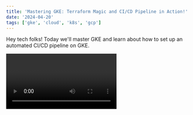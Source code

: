 ```yaml
---
title: 'Mastering GKE: Terraform Magic and CI/CD Pipeline in Action!'
date: '2024-04-20'
tags: ['gke', 'cloud', 'k8s', 'gcp']
---
```


Hey tech folks! Today we'll master GKE and learn about how to set up an automated CI/CD pipeline on GKE. 

<Video id="T4SojEoboSw" />

### Terraforming Our Way to Efficiency 🚀

Let's start by talking about a super tool that's been making waves in the world of Infrastructure as Code (IaC) - **Terraform**. This powerful tool can turn hours of deployment time into mere minutes. ⏱️

In my recent project, I've used Terraform to provision three key resources:

1. **Google Container Cluster** 🌐
2. **Google Container Node Pool** 🎱
3. **Google Compute Disk** 💽

Let's dive into the details of our Terraform script:

```properties
provider "google" {
  project     = "kubernetes-assignment-413919"
  region      = "us-central1"
}

resource "google_container_cluster" "primary" {
  name     = "my-gke-cluster"
  location = "us-central1"

  remove_default_node_pool = true
  initial_node_count       = 1

  master_auth {
    client_certificate_config {
      issue_client_certificate = false
    }
  }

  deletion_protection = false
}

resource "google_container_node_pool" "primary_preemptible_nodes" {
  name       = "my-node-pool"
  location   = "us-central1"
  cluster    = google_container_cluster.primary.name
  node_count = 1

  node_config {
    preemptible  = true
    machine_type = "e2-micro"

    metadata = {
      disable-legacy-endpoints = "true"
    }

    oauth_scopes = [
      "https://www.googleapis.com/auth/logging.write",
      "https://www.googleapis.com/auth/monitoring",
      "https://www.googleapis.com/auth/devstorage.read_only",
      "https://www.googleapis.com/auth/servicecontrol",
      "https://www.googleapis.com/auth/service.management.readonly",
      "https://www.googleapis.com/auth/trace.append"
    ]

    disk_size_gb = 10
    disk_type = "pd-standard"
    image_type = "COS_CONTAINERD"
  }
}

resource "google_compute_disk" "default" {
  name  = "my-data-disk"
  type  = "pd-standard"
  size  = "20"
  zone  = "us-central1-a"
  image = "debian-8-jessie-v20170523"
}
```
In this script, we’re setting up a Google Kubernetes Engine (GKE) cluster, a node pool, and a compute disk. We’ve made sure to configure each resource with the necessary settings for optimal performance. 🎯

### Build and Deploy 🏗️

Once the resources are successfully provisioned on Google Cloud Platform (GCP), we need to build and deploy our application onto Google Kubernetes Engine (GKE). For this, we've used the following GCP resources:

1. **Cloud Source Repository**: This is where we store our application code and manage version control. 📝
2. **Artifact Registry**: This is our storage space for containerized images. 🖼️
3. **Trigger**: This starts the build and deployment process whenever there's a code push. 🚀
4. **Cloud Build**: This is the tool we use to build and deploy images. 🛠️

The flow goes like this: Any changes to the code in the Cloud Source Repository would run the trigger. This builds and stores the image in the Artifact Registry. The building of the image is done using Docker. Once the image is successfully stored in the Artifact Registry, we deploy the images from there to our GKE cluster.

Let's take a closer look at the build and deployment files:

#### cloudbuild.yaml

This file specifies the build and deploy steps. It includes steps for building the container image, pushing the image to the Container Registry, installing and authenticating kubectl, authenticating Docker, substituting environment variables into deployment.yaml, and finally, deploying to GKE.

```yaml
steps:
  #  Build the container image
  - name: 'gcr.io/cloud-builders/docker'
    args: [ 'build', '-t', 'gcr.io/$PROJECT_ID/container-one:$COMMIT_SHA', '.' ]
  #  Push the container image to container Registry
  - name: 'gcr.io/cloud-builders/docker'
    args: [ 'push', 'gcr.io/$PROJECT_ID/container-one:$COMMIT_SHA' ]
  # Install kubectl
  - name: 'gcr.io/cloud-builders/gcloud'
    args: [ 'components', 'install', 'kubectl' ]
  # Authenticate kubectl
  - name: 'gcr.io/cloud-builders/gcloud'
    args: [ 'container', 'clusters', 'get-credentials', 'my-gke-cluster', '--region', 'us-central1', '--project', '$PROJECT_ID' ]
  # Authenticate Docker
  - name: 'gcr.io/cloud-builders/gcloud'
    args: [ 'auth', 'configure-docker', 'gcr.io' ]
  # Substitute environment variables into deployment.yaml
  - name: 'alpine'
    entrypoint: 'sh'
    args:
      - '-c'
      - |
        apk add --no-cache gettext
        envsubst < deployment.yaml.template > deployment.yaml
    env:
      - 'PROJECT_ID=$PROJECT_ID'
      - 'COMMIT_SHA=$COMMIT_SHA'
  # Deploy to GKE
  - name: 'gcr.io/cloud-builders/kubectl'
    args: [ 'apply', '-f', 'deployment.yaml' ]
    env:
      - 'CLOUDSDK_COMPUTE_ZONE=us-central1'
      - 'CLOUDSDK_CONTAINER_CLUSTER=my-gke-cluster'
images:
  - 'gcr.io/$PROJECT_ID/container-one:$COMMIT_SHA'
```
#### deployment.yaml
This file creates Kubernetes objects on GKE. It includes the configuration for a PersistentVolume, a PersistentVolumeClaim, a Deployment, and a Service.

```yaml
apiVersion: v1
kind: PersistentVolume
metadata:
name: pv-volume
spec:
capacity:
storage: 1Gi
accessModes:
- ReadWriteOnce
persistentVolumeReclaimPolicy: Retain
gcePersistentDisk:
pdName: my-data-disk
fsType: ext4

---
apiVersion: v1
kind: PersistentVolumeClaim
metadata:
name: pv-claim
spec:
accessModes:
- ReadWriteOnce
resources:
requests:
storage: 1Gi

---
apiVersion: apps/v1
kind: Deployment
metadata:
name: container-one
spec:
replicas: 1
selector:
matchLabels:
app: container-one
template:
metadata:
labels:
app: container-one
spec:
containers:
- name: container-one
image: gcr.io/$PROJECT_ID/container-one:$COMMIT_SHA
ports:
- containerPort: 6000
volumeMounts:
- mountPath: "/bhishman_PV_dir"
name: volume
volumes:
- name: volume
persistentVolumeClaim:
claimName: pv-claim

---
apiVersion: v1
kind: Service
metadata:
name: service-one
spec:
selector:
app: container-one
ports:
- protocol: TCP
port: 6000
targetPort: 6000
type: LoadBalancer
```
And that’s it! With these files and the power of GCP, we can efficiently build and deploy our application onto GKE. ‍💻

Link to the [Source Code](https://github.com/bhishman-desai/gke-automated).

